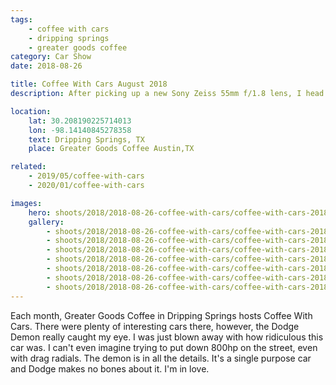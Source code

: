 ```yaml
---
tags:
    - coffee with cars
    - dripping springs
    - greater goods coffee
category: Car Show
date: 2018-08-26

title: Coffee With Cars August 2018
description: After picking up a new Sony Zeiss 55mm f/1.8 lens, I head to the monthly Coffee With Cars meetup in Dripping Springs, TX.

location:
    lat: 30.208190225714013
    lon: -98.14140845278358
    text: Dripping Springs, TX
    place: Greater Goods Coffee Austin,TX

related:
    - 2019/05/coffee-with-cars
    - 2020/01/coffee-with-cars

images:
    hero: shoots/2018/2018-08-26-coffee-with-cars/coffee-with-cars-2018_004.jpg
    gallery:
        - shoots/2018/2018-08-26-coffee-with-cars/coffee-with-cars-2018_001.jpg
        - shoots/2018/2018-08-26-coffee-with-cars/coffee-with-cars-2018_002.jpg
        - shoots/2018/2018-08-26-coffee-with-cars/coffee-with-cars-2018_003.jpg
        - shoots/2018/2018-08-26-coffee-with-cars/coffee-with-cars-2018_004.jpg
        - shoots/2018/2018-08-26-coffee-with-cars/coffee-with-cars-2018_009.jpg
        - shoots/2018/2018-08-26-coffee-with-cars/coffee-with-cars-2018_010.jpg
        - shoots/2018/2018-08-26-coffee-with-cars/coffee-with-cars-2018_011.jpg
---
```


Each month, Greater Goods Coffee in Dripping Springs hosts Coffee With Cars. There were plenty of interesting cars there, however, the Dodge Demon really caught my eye. I was just blown away with
how ridiculous this car was. I can't even imagine trying to put down 800hp on the street, even with drag radials. The demon is in all the details. It's a single purpose car and
Dodge makes no bones about it. I'm in love.
